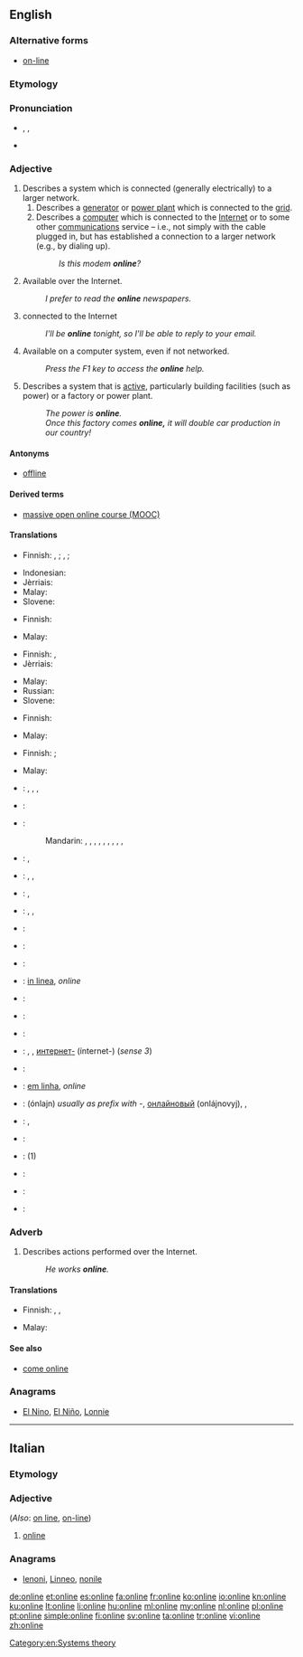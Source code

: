 {{also|on line}}
==English==
{{wikipedia}}

===Alternative forms===
* [[on-line]]

===Etymology===
{{compound|on|line}}

===Pronunciation===
* {{enPR|ŏn'līn"}}, {{IPA|/ˈɒnˌlaɪn/}}, {{X-SAMPA|/"Qn%laIn/}}
* {{audio|En-us-online.ogg|Audio (US)}}

===Adjective===
{{en-adj}}

# Describes a system which is connected (generally electrically) to a larger network.
## Describes a [[generator]] or [[power plant]] which is connected to the [[grid]].
## Describes a [[computer]] which is connected to the [[Internet]] or to some other [[communications]] service – i.e., not simply with the cable plugged in, but has established a connection to a larger network (e.g., by dialing up).
##: ''Is this modem '''online'''?''
# Available over the Internet.
#: ''I prefer to read the '''online''' newspapers.''
# connected to the Internet
#: ''I'll be '''online''' tonight, so I'll be able to reply to your email.''
# Available on a computer system, even if not networked.
#: ''Press the F1 key to access the '''online''' help.''
# Describes a system that is [[active]], particularly building facilities (such as power) or a factory or power plant.
#: ''The power is '''online'''.''
#: ''Once this factory comes '''online,''' it will double car production in our country!''

====Antonyms====
* {{sense|connected to larger network}} [[offline]]

====Derived terms====
* [[MOOC|massive open online course (MOOC)]]

====Translations====
{{trans-top|connected to a network}}
* Finnish: {{t+|fi|verkko|alt=verkossa}}, {{t+|fi|online}} {{qualifier|computer}}; {{t+|fi|seinä|alt=seinässä}} {{qualifier|small electric appliance}}‚ {{t+|fi|verkko|alt=verkossa}} {{qualifier|electric machinery}}; {{t-|fi|kytketty|alt=kytkettynä}} {{qualifier|coupled, generally}}
{{trans-mid}}
* Indonesian: {{t+|id|daring}}
* Jèrriais: {{tø|roa-jer|brantchi}}
* Malay: {{t-|ms|dalam talian}}
* Slovene: {{t|sl|v omrežju}}
{{trans-bottom}}

{{trans-top|available over the Internet}}
* Finnish: {{t+|fi|verkko|alt=verkko-}}
{{trans-mid}}
* Malay: {{t-|ms|dalam talian}}
{{trans-bottom}}

{{trans-top|connected to the Internet}}
* Finnish: {{t-|fi|verkossa}}, {{t-|fi|netissä}}
* Jèrriais: {{tø|roa-jer|brantchi}}
{{trans-mid}}
* Malay: {{t-|ms|dalam talian}}
* Russian: {{t|ru|в сети|sc=Cyrl}}
* Slovene: {{t|sl|dosegljiv}}
{{trans-bottom}}

{{trans-top|available on a computer system}}
* Finnish: {{t+|fi|online}}
{{trans-mid}}
* Malay: {{t-|ms|dalam talian}}
{{trans-bottom}}

{{trans-top|of a system that is active}}
* Finnish: {{t+|fi|päällä}} {{qualifier|power}}; {{t-|fi|toiminnassa}} {{qualifier|factory etc.}}
{{trans-mid}}
* Malay: {{t-|ms|dalam talian}}
{{trans-bottom}}

{{checktrans-top}}
* {{ttbc|Arabic}}: {{t-|ar|متصل|tr=muttáSil}},  {{t-|ar|متواجد|tr=mutawaajid}},  {{t-|ar|على الإنترنت|tr=`ala l-'intarnat}},  {{t-|ar|أونلاين|tr='onlayn}}
* {{ttbc|Azeri}}: {{t-|az|onlayn}}
* {{ttbc|Chinese}}:
*: Mandarin: {{t|cmn|在線|sc=Hani}},  {{t|cmn|在线|tr=zàixiàn|sc=Hani}},  {{t|cmn|上網|sc=Hani}},  {{t|cmn|上网|tr=shàngwǎng|sc=Hani}},  {{t|cmn|聯機|sc=Hani}},  {{t|cmn|联机|tr=liánjī|sc=Hani}},  {{t|cmn|線上|sc=Hani}},  {{t|cmn|线上|tr=xiànshàng|sc=Hani}},  {{t|cmn|網上|sc=Hani}},  {{t|cmn|网上|tr=wǎngshàng|sc=Hani}}
* {{ttbc|Czech}}: {{t-|cs|online}}, {{t-|cs|připojený}}
* {{ttbc|Dutch}}: {{t+|nl|online}}, {{t+|nl|aangesloten}}, {{t+|nl|verbonden}}
* {{ttbc|French}}: {{t+|fr|en ligne}},  {{t+|fr|online}}
* {{ttbc|German}}: {{t+|de|eingeschaltet}}, {{t+|de|verbunden}}, {{t+|de|online}}
* {{ttbc|Greek}}: {{t-|el|σε ροή|tr=se roí|sc=Grek}}
* {{ttbc|Hindi}}: {{t-|hi|ऑनलाइन|tr=ŏnlā'in}}
* {{ttbc|Icelandic}}: {{t-|is|tengdur|m}}
* {{ttbc|Interlingua}}: [[in linea]], ''online''
{{trans-mid}}
* {{ttbc|Japanese}}: {{t+|ja|オンライン|tr=onrain}}
* {{ttbc|Jèrriais}}: {{tø|roa-jer|en lîngne}}
* {{ttbc|Korean}}: {{t+|ko|온라인|tr=onlain|sc=Hang}}
* {{ttbc|Macedonian}}: {{t-|mk|на линија|tr=na línija}}, {{t-|mk|вклучен|tr=vklúčen}}, [[интернет]][[-]] (ínternet-) (''sense 3'')
* {{ttbc|Malagasy}}: {{t-|mg|an-tserasera}}
* {{ttbc|Portuguese}}: [[em linha]], ''online''
* {{ttbc|Russian}}: {{t+|ru|онлайн}} (ónlajn) {{indeclinable}} ''usually as prefix with -'', [[онлайновый]] (onlájnovyj),  {{t-|ru|в сети|tr=v setí}},  {{t-|ru|в интернете|tr=v internéte}}
* {{ttbc|Slovak}}: {{t-|sk|online}}, {{t-|sk|pripojený|m}}
* {{ttbc|Spanish}}: {{t+|es|en línea}}
* {{ttbc|Swedish}}: {{t-|sv|uppkopplad}} (1)
* {{ttbc|Thai}}: {{t-|th|ออนไลน์|tr=on-lai}}
* {{ttbc|Turkish}}: {{t+|tr|çevrimiçi}}
* {{ttbc|Vietnamese}}: {{t+|vi|trực tuyến}}
{{trans-bottom}}

===Adverb===
{{en-adv}}

# Describes actions performed over the Internet.
#: ''He works '''online'''.''

====Translations====
{{trans-top|performed over Internet}}
* Finnish: {{t+|fi|verkko|alt=verkossa}}, {{t+|fi|verkko|alt=verkko-}}, {{t+|fi|online|alt=online-}}
{{trans-mid}}
* Malay: {{t-|ms|dalam talian}}
{{trans-bottom}}

====See also====
* [[come online]]

===Anagrams===
* [[El Nino#English|El Nino]], [[El Niño#English|El Niño]], [[Lonnie#English|Lonnie]]

[[Category:en:Systems theory]]

----

==Italian==

===Etymology===
{{etyl|en|it}}

===Adjective===
{{head|it|adjective}} {{inv}} (''Also'': [[on line]], [[on-line]])

# [[#English|online]]

===Anagrams===
* [[lenoni#Italian|lenoni]], [[Linneo#Italian|Linneo]], [[nonile#Italian|nonile]]

[[de:online]]
[[et:online]]
[[es:online]]
[[fa:online]]
[[fr:online]]
[[ko:online]]
[[io:online]]
[[kn:online]]
[[ku:online]]
[[lt:online]]
[[li:online]]
[[hu:online]]
[[ml:online]]
[[my:online]]
[[nl:online]]
[[pl:online]]
[[pt:online]]
[[simple:online]]
[[fi:online]]
[[sv:online]]
[[ta:online]]
[[tr:online]]
[[vi:online]]
[[zh:online]]